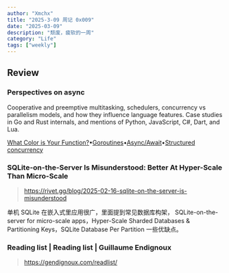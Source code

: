 ```yaml
---
author: "Xmchx"
title: "2025-3-09 周记 0x009"
date: "2025-03-09"
description: "颓废，疲软的一周"
category: "Life"
tags: ["weekly"]
---
```


## Review

### Perspectives on async

Cooperative and preemptive multitasking, schedulers, concurrency vs parallelism models, and how they influence language features. Case studies in Go and Rust internals, and mentions of Python, JavaScript, C#, Dart, and Lua.

[What Color is Your Function?](https://journal.stuffwithstuff.com/2015/02/01/what-color-is-your-function/)•[Goroutines](https://blog.nindalf.com/posts/how-goroutines-work/)•[Async/Await](https://os.phil-opp.com/async-await/)•[Structured concurrency](https://vorpus.org/blog/notes-on-structured-concurrency-or-go-statement-considered-harmful/)

### SQLite-on-the-Server Is Misunderstood: Better At Hyper-Scale Than Micro-Scale

> https://rivet.gg/blog/2025-02-16-sqlite-on-the-server-is-misunderstood

单机 SQLite 在嵌入式里应用很广，里面提到常见数据库构架， SQLite-on-the-server for micro-scale apps，Hyper-Scale Sharded Databases & Partitioning Keys，SQLite Database Per Partition 一些优缺点。

### Reading list | Reading list | Guillaume Endignoux

> https://gendignoux.com/readlist/